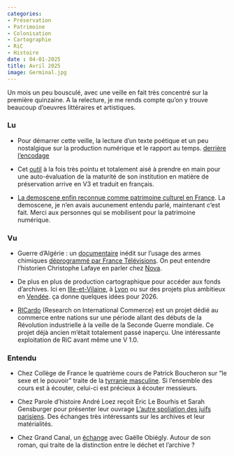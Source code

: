 ```yaml
---
categories:
- Préservation
- Patrimoine
- Colonisation
- Cartographie
- RiC
- Histoire
date : 04-01-2025
title: Avril 2025
image: Germinal.jpg
---
```


Un mois un peu bousculé, avec une veille en fait très concentré sur la première quinzaine. A la relecture, je me rends compte qu'on y trouve beaucoup d'oeuvres littéraires et artistiques.


### Lu

* Pour démarrer cette veille, la lecture d'un texte poétique et un peu nostalgique sur la production numérique et le rapport au temps. [derrière l'encodage](https://falai.se/journal/encoded-story/)

* Cet [outil](https://www.dpconline.org/digipres/implement-digipres/dpc-ram/download-dpc-ram) à la fois très pointu et totalement aisé à prendre en main pour une auto-évaluation de la maturité de son institution en matière de préservation arrive en V3 et traduit en français.

* [La demoscene enfin reconnue comme patrimoine culturel en France](https://mag.mo5.com/268476/la-demoscene-enfin-reconnue-comme-patrimoine-culturel-en-france/). La demoscene, je n'en avais aucunement entendu parlé, maintenant c'est fait. Merci aux personnes qui se mobilisent pour la patrimoine numérique.


### Vu

* Guerre d’Algérie : un [documentaire](https://www.france.tv/france-5/la-case-du-siecle/7025014-algerie-sections-armes-speciales.html) inédit sur l’usage des armes chimiques [déprogrammé par France Télévisions](https://www.lavoixdunord.fr/1563709/article/2025-03-12/guerre-d-algerie-un-documentaire-inedit-sur-l-usage-des-armes-chimiques-par-la). On peut entendre l'historien Christophe Lafaye en parler chez [Nova](https://podcasts.nova.fr/radio-nova-la-derniere/202504062140-lintegrale-la-derniere-du-6-avril-2025-avec-fabrice-riceputi).

* De plus en plus de production cartographique pour accéder aux fonds d'archives. Ici en [Ille-et-Vilaine](https://umap.openstreetmap.fr/fr/map/etablissements-scolaires-et-denseignements-superie_1080984#11/48.5855/-1.7612), à [Lyon](https://www.archives-lyon.fr/documents-remarquables/rechercher-dans-les-lotissements-1924-2006) ou sur des projets plus ambitieux en [Vendée](https://archives.vendee.fr/participer/reconstituez-les-paysages). ça donne quelques idées pour 2026.

* [RICardo](https://ricardo.medialab.sciences-po.fr) (Research on International Commerce) est un projet dédié au commerce entre nations sur une période allant des débuts de la Révolution industrielle à la veille de la Seconde Guerre mondiale. Ce projet déjà ancien m'était totalement passé inaperçu. Une intéressante exploitation de RiC avant même une V 1.0.

### Entendu

* Chez Collège de France le quatrième cours de Patrick Boucheron sur "le sexe et le pouvoir" traite de la [tyrranie masculine](https://podcasts.apple.com/fr/podcast/04-le-sexe-du-pouvoir-la-tyrannie-masculine/id1075748999?i=1000686807371). Si l'ensemble des cours est à écouter, celui-ci est précieux à écouter messieurs.

* Chez Parole d'histoire André Loez reçoit Eric Le Bourhis et Sarah Gensburger pour présenter leur ouvrage [L’autre spoliation des juifs parisiens](https://parolesdhistoire.fr/index.php/2025/04/12/376-lautre-spoliation-des-juifs-parisiens-avec-eric-le-bourhis-et-sarah-gensburger/). Des échanges très intéressants sur les archives et leur matérialités.

* Chez Grand Canal, un [échange](https://www.radiofrance.fr/franceinter/podcasts/grand-canal/grand-canal-du-mardi-23-janvier-2024-9873276) avec Gaëlle Obiégly. Autour de son roman, qui traite de la distinction entre le déchet et l'archive ?